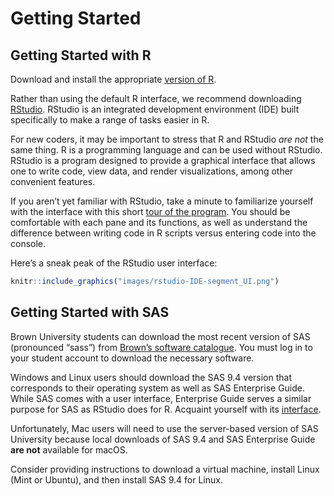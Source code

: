# Getting Started {#startup}

## Getting Started with R

Download and install the appropriate [version of R](https://www.r-project.org/).

Rather than using the default R interface, we recommend downloading [RStudio](https://www.rstudio.com/products/rstudio/download/). RStudio is an integrated development environment (IDE) built specifically to make a range of tasks easier in R.

For new coders, it may be important to stress that R and RStudio _are not_ the same thing. R is a programming language and can be used without RStudio. RStudio is a program designed to provide a graphical interface that allows one to write code, view data, and render visualizations, among other convenient features.

If you aren't yet familiar with RStudio, take a minute to familiarize yourself with the interface with this short [tour of the program](https://www.r-bloggers.com/a-tour-of-rstudio/). You should be comfortable with each pane and its functions, as well as understand the difference between writing code in R scripts versus entering code into the console.

Here's a sneak peak of the RStudio user interface:

```r
knitr::include_graphics("images/rstudio-IDE-segment_UI.png")
```


## Getting Started with SAS

Brown University students can download the most recent version of SAS (pronounced "sass") from [Brown's software catalogue](https://www.brown.edu/information-technology/software/catalog/sas-1). You must log in to your student account to download the necessary software.

Windows and Linux users should download the SAS 9.4 version that corresponds to their operating system as well as SAS Enterprise Guide. While SAS comes with a user interface, Enterprise Guide serves a similar purpose for SAS as RStudio does for R. Acquaint yourself with its [interface](https://www.sas.com/content/dam/SAS/en_us/doc/factsheet/sas-enterprise-guide-101431.pdf).

Unfortunately, Mac users will need to use the server-based version of SAS University because local downloads of SAS 9.4 and SAS Enterprise Guide **are not** available for macOS.

<dev-note>Consider providing instructions to download a virtual machine, install Linux (Mint or Ubuntu), and then install SAS 9.4 for Linux.</dev-note>
